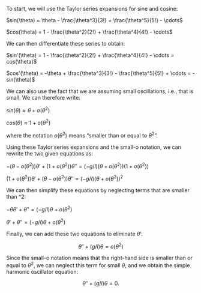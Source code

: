 To start, we will use the Taylor series expansions for sine and cosine:

$sin(\theta) = \theta - \frac{\theta^3}{3!} + \frac{\theta^5}{5!} - \cdots$
  
$cos(\theta) = 1 - \frac{\theta^2}{2!} + \frac{\theta^4}{4!} - \cdots$

We can then differentiate these series to obtain:

$sin'(\theta) = 1 - \frac{\theta^2}{2!} + \frac{\theta^4}{4!} - \cdots = cos(\theta)$
  
$cos'(\theta) = -\theta + \frac{\theta^3}{3!} - \frac{\theta^5}{5!} + \cdots = -sin(\theta)$

We can also use the fact that we are assuming small oscillations, i.e., that \theta is small. We can therefore write:

$sin(\theta) \approx \theta + o(\theta^2)$
  
$cos(\theta) \approx 1 + o(\theta^2)$

where the notation $o(\theta^2)$ means "smaller than or equal to $\theta^2$".

Using these Taylor series expansions and the small-o notation, we can rewrite the two given equations as:

$-(\theta - o(\theta^2)) \theta' + (1 + o(\theta^2)) \theta'' = (-g/l)(\theta + o(\theta^2))(1 + o(\theta^2))$
  
$(1 + o(\theta^2)) \theta' + (\theta - o(\theta^2)) \theta'' = (-g/l)(\theta + o(\theta^2))^2$

We can then simplify these equations by neglecting terms that are smaller than \theta^2:

$-\theta\theta' + \theta'' = (-g/l)\theta + o(\theta^2)$
  
$\theta' + \theta'' = (-g/l)\theta + o(\theta^2)$


Finally, we can add these two equations to eliminate $\theta$':

$$
\theta'' + (g/l)\theta = o(\theta^2)
$$

Since the small-o notation means that the right-hand side is smaller than or equal to $\theta^2$, we can neglect this term for small $\theta$, and we obtain the simple harmonic oscillator equation:

$$
\theta'' + (g/l)\theta = 0.
$$
